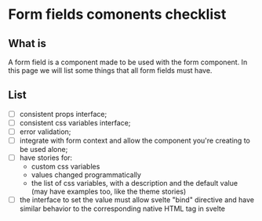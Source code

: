 
<Meta title="Internal Documentation/Checklists/Form Fields components" />

# Form fields comonents checklist

## What is

A form field is a component made to be used with the form component. In this page we will list some
things that all form fields must have.

## List

- [ ] consistent props interface;
- [ ] consistent css variables interface;
- [ ] error validation;
- [ ] integrate with form context and allow the component you're creating to be used alone;
- [ ] have stories for:
  - custom css variables
  - values changed programmatically
  - the list of css variables, with a description and the default value (may have examples too, like
    the theme stories)
- [ ] the interface to set the value must allow svelte "bind" directive and have similar behavior to
      the corresponding native HTML tag in svelte
